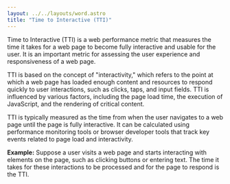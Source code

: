 ```yaml
---
layout: ../../layouts/word.astro
title: "Time to Interactive (TTI)"
---
```

Time to Interactive (TTI) is a web performance metric that measures the time it takes for a web page to become fully interactive and usable for the user. It is an important metric for assessing the user experience and responsiveness of a web page.

TTI is based on the concept of "interactivity," which refers to the point at which a web page has loaded enough content and resources to respond quickly to user interactions, such as clicks, taps, and input fields. TTI is influenced by various factors, including the page load time, the execution of JavaScript, and the rendering of critical content.

TTI is typically measured as the time from when the user navigates to a web page until the page is fully interactive. It can be calculated using performance monitoring tools or browser developer tools that track key events related to page load and interactivity.

**Example:**
Suppose a user visits a web page and starts interacting with elements on the page, such as clicking buttons or entering text. The time it takes for these interactions to be processed and for the page to respond is the TTI.